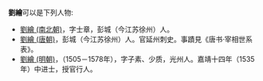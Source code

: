 '''劉繪'''可以是下列人物:
*[[劉繪_(南北朝)|劉繪 (南北朝)]]，字士章，彭城（今江苏徐州）人。
*[[劉繪_(唐朝)|劉繪 (唐朝)]]，彭城（今江苏徐州）人。官延州刺史。事蹟見《唐书·宰相世系表》。
*[[劉繪_(明朝)|劉繪 (明朝)]]，（1505－1578年），字子素、少质，光州人。嘉靖十四年（1535年）中进士，授官行人。

{{disambig|H绘|cat=二字刘姓人名消歧义}}